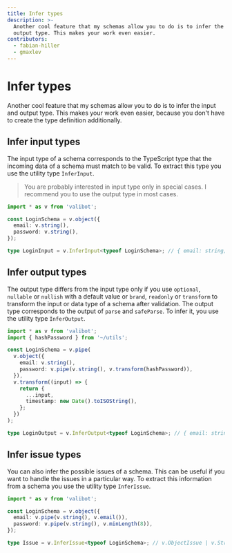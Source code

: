 ```yaml
---
title: Infer types
description: >-
  Another cool feature that my schemas allow you to do is to infer the input and
  output type. This makes your work even easier.
contributors:
  - fabian-hiller
  - gmaxlev
---
```



# Infer types

Another cool feature that my schemas allow you to do is to infer the input and output type. This makes your work even easier, because you don't have to create the type definition additionally.

## Infer input types

The input type of a schema corresponds to the TypeScript type that the incoming data of a schema must match to be valid. To extract this type you use the utility type <Link href="/api/InferInput/">`InferInput`</Link>.

> You are probably interested in input type only in special cases. I recommend you to use the output type in most cases.

```ts
import * as v from 'valibot';

const LoginSchema = v.object({
  email: v.string(),
  password: v.string(),
});

type LoginInput = v.InferInput<typeof LoginSchema>; // { email: string; password: string }
```

## Infer output types

The output type differs from the input type only if you use <Link href="/api/optional/">`optional`</Link>, <Link href="/api/nullable/">`nullable`</Link> or <Link href="/api/nullish/">`nullish`</Link> with a default value or <Link href="/api/brand/">`brand`</Link>, <Link href="/api/readonly/">`readonly`</Link> or <Link href="/api/transform/">`transform`</Link> to transform the input or data type of a schema after validation. The output type corresponds to the output of <Link href="/api/parse/">`parse`</Link> and <Link href="/api/safeParse/">`safeParse`</Link>. To infer it, you use the utility type <Link href="/api/InferOutput/">`InferOutput`</Link>.

```ts
import * as v from 'valibot';
import { hashPassword } from '~/utils';

const LoginSchema = v.pipe(
  v.object({
    email: v.string(),
    password: v.pipe(v.string(), v.transform(hashPassword)),
  }),
  v.transform((input) => {
    return {
      ...input,
      timestamp: new Date().toISOString(),
    };
  })
);

type LoginOutput = v.InferOutput<typeof LoginSchema>; // { email: string; password: string; timestamp: string }
```

## Infer issue types

You can also infer the possible issues of a schema. This can be useful if you want to handle the issues in a particular way. To extract this information from a schema you use the utility type <Link href="/api/InferIssue/">`InferIssue`</Link>.

```ts
import * as v from 'valibot';

const LoginSchema = v.object({
  email: v.pipe(v.string(), v.email()),
  password: v.pipe(v.string(), v.minLength(8)),
});

type Issue = v.InferIssue<typeof LoginSchema>; // v.ObjectIssue | v.StringIssue | v.EmailIssue<string> | v.MinLengthIssue<string, 8>
```
